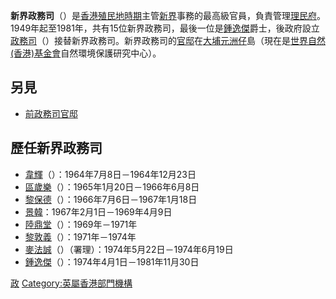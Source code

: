 '''新界政務司'''（{{lang-en|Secretary for the New Territories}}）是[[香港殖民地時期|香港殖民地時期]]主管[[新界|新界]]事務的最高級官員，負責管理[[理民府|理民府]]。1949年起至1981年，共有15位新界政務司，最後一位是[[鍾逸傑|鍾逸傑]]爵士，後政府設立[[政務司|政務司]]（{{lang|en|Secretary for City and New Territories Administration}}）接替新界政務司。新界政務司的[[官邸|官邸]]在[[大埔_(香港)|大埔]][[元洲仔|元洲仔]]島（現在是[[世界自然(香港)基金會|世界自然(香港)基金會]]自然環境保護研究中心）。

==另見==
*[[前政務司官邸|前政務司官邸]]

==歷任新界政務司==
{{未完成列表}}

*[[韋輝|韋輝]]（{{lang|en|James Tinker WAKEFIELD}}）：1964年7月8日－1964年12月23日	
*[[區歲樂|區歲樂]]（{{lang|en|John Philip Aserappa}}）：1965年1月20日－1966年6月8日
*[[黎保德|黎保德]]（{{lang|en|Ian Macdonald LIGHTBODY}}）：1966年7月6日－1967年1月18日
*[[景韓|景韓]]：1967年2月1日－1969年4月9日
*[[陸鼎堂|陸鼎堂]]（{{lang|en|Donald Collin Cumyn LUDDINGTON}}）：1969年－1971年
*[[黎敦義|黎敦義]]（{{lang|en|Denis Campbell BRAY}}）：1971年－1974年
*[[麥法誠|麥法誠]]（{{lang|en|Ian Francis Cluny MACPHERSON}}）（署理）：1974年5月22日－1974年6月19日
*[[鍾逸傑|鍾逸傑]]（{{lang|en|David AKERS-JONES}}）：1974年4月1日－1981年11月30日


{{香港政府及政治小作品}}
[[Category:新界|政]]
[[Category:英屬香港部門機構|Category:英屬香港部門機構]]